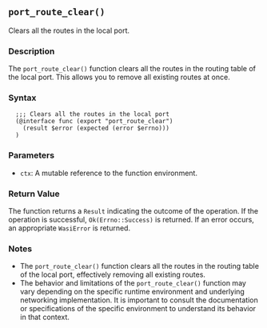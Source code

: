 ## `port_route_clear()`

Clears all the routes in the local port.

### Description

The `port_route_clear()` function clears all the routes in the routing table of the local port. This allows you to remove all existing routes at once.

### Syntax

```ebnf
  ;;; Clears all the routes in the local port
  (@interface func (export "port_route_clear")
    (result $error (expected (error $errno)))
  )
```
### Parameters

- `ctx`: A mutable reference to the function environment.

### Return Value

The function returns a `Result` indicating the outcome of the operation. If the operation is successful, `Ok(Errno::Success)` is returned. If an error occurs, an appropriate `WasiError` is returned.

### Notes

- The `port_route_clear()` function clears all the routes in the routing table of the local port, effectively removing all existing routes.
- The behavior and limitations of the `port_route_clear()` function may vary depending on the specific runtime environment and underlying networking implementation. It is important to consult the documentation or specifications of the specific environment to understand its behavior in that context.
